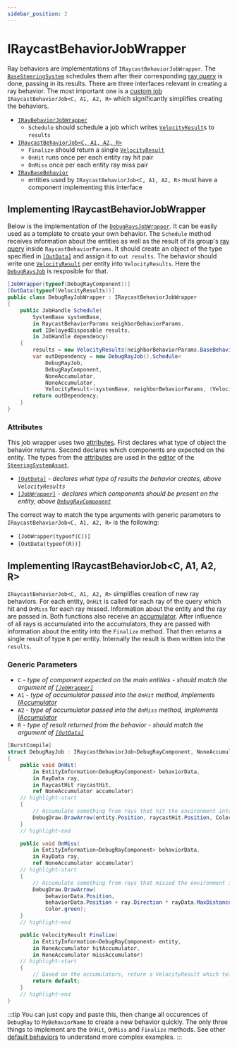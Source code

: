 ```yaml
---
sidebar_position: 2
---
```


# IRaycastBehaviorJobWrapper

Ray behaviors are implementations of `IRaycastBehaviorJobWrapper`. The [`BaseSteeringSystem`](/docs/documentation-core/base-system/BaseSteeringSystem) schedules them after their corresponding [ray query](/docs/documentation-core/queries/ray_queries/overview) is done, passing in its results. There are three interfaces relevant in creating a ray behavior. The most important one is a [custom job](https://docs.unity3d.com/Packages/com.unity.jobs@0.0/manual/custom_job_types.html) `IRaycastBehaviorJob<C, A1, A2, R>` which significantly simplifies creating the behaviors. 

- [`IRayBehaviorJobWrapper`](/docs/documentation-core/behaviors/ray-behaviors/ray-behaviors#implementing-iraycastbehaviorjobwrapper) 
    - `Schedule` should schedule a job which writes [`VelocityResult`](/docs/documentation-defaults/behaviors/VelocityResult)s to `results`
- [`IRaycastBehaviorJob<C, A1, A2, R>`](/docs/documentation-core/behaviors/ray-behaviors/ray-behaviors#implementing-iraycastbehaviorjobc-a1-a2-r) 
    - `Finalize` should return a single [`VelocityResult`](/docs/documentation-defaults/behaviors/VelocityResult)
    - `OnHit` runs once per each entity ray hit pair
    - `OnMiss` once per each entity ray miss pair
- [`IRayBaseBehavior`](/docs/documentation-core/components/IRayBaseBehavior) 
    - entities used by `IRaycastBehaviorJob<C, A1, A2, R>` must have a component implementing this interface

## Implementing IRaycastBehaviorJobWrapper

Below is the implementation of the [`DebugRaysJobWrapper`](/docs/documentation-defaults/behaviors/ray-behaviors/debug-rays). It can be easily used as a template to create your own behavior. The `Schedule` method receives information about the entities as well as the result of its group's [ray query](/docs/documentation-core/queries/ray_queries/overview) inside `RaycastBehaviorParams`. It should create an object of the type specified in [`[OutData]`](/docs/documentation-core/attributes#outdataattribute) and assign it to `out results`. The behavior should write one [`VelocityResult`](/docs/documentation-defaults/behaviors/VelocityResult) per entity into `VelocityResults`. Here the [`DebugRaysJob`](/docs/documentation-defaults/behaviors/ray-behaviors/debug-rays) is resposible for that.

```csharp title="DebugRayJobWrapper.cs"
[JobWrapper(typeof(DebugRayComponent))]
[OutData(typeof(VelocityResults))] 
public class DebugRayJobWrapper : IRaycastBehaviorJobWrapper
{
    public JobHandle Schedule(
        SystemBase systemBase,
        in RaycastBehaviorParams neighborBehaviorParams,
        out IDelayedDisposable results,
        in JobHandle dependency)
    {
        results = new VelocityResults(neighborBehaviorParams.BaseBehaviorParams.EntityCount);
        var outDependency = new DebugRayJob().Schedule<
            DebugRayJob, 
            DebugRayComponent, 
            NoneAccumulator, 
            NoneAccumulator, 
            VelocityResult>(systemBase, neighborBehaviorParams, (VelocityResults)results, 1, dependency);
        return outDependency;
    }
}
```

### Attributes

This job wrapper uses two [attributes](/docs/documentation-core/attributes). First declares what type of object the behavior returns. Second declares which components are expected on the entity. The types from the [attributes](/docs/documentation-core/attributes) are used in the [editor](/docs/documentation-core/editor) of the [`SteeringSystemAsset`](/docs/documentation-core/base-system/SteeringSystemAsset). 

- [`[OutData]`](/docs/documentation-core/attributes#outdataattribute) - *declares what type of results the behavior creates, above `VelocityResults`*
- [`[JobWrapper]`](/docs/documentation-core/attributes#jobwrapperattribute) - *declares which components should be present on the entity, above [`DebugRayComponent`](/docs/documentation-defaults/behaviors/ray-behaviors/debug-rays#debugrayscomponent)*

The correct way to match the type arguments with generic parameters to `IRaycastBehaviorJob<C, A1, A2, R>` is the following:

- `[JobWrapper(typeof(C))]`
- `[OutData(typeof(R))]`

## Implementing IRaycastBehaviorJob\<C, A1, A2, R\>

`IRaycastBehaviorJob<C, A1, A2, R>` simplifies creation of new ray behaviors. For each entity, `OnHit` is called for each ray of the query which hit and `OnMiss` for each ray missed. Information about the entity and the ray are passed in. Both functions also receive an [accumulator](/docs/documentation-core/behaviors/accumulators). After influence of all rays is accumulated into the accumulators, they are passed with information about the entity into the `Finalize` method. That then returns a single result of type `R` per entity. Internally the result is then written into the `results`. 

### Generic Parameters

- `C` - *type of component expected on the main entities - should match the argument of [`[JobWrapper]`](/docs/documentation-core/attributes#jobwrapperattribute)*
- `A1` - *type of accumulator passed into the `OnHit` method, implements [IAccumulator](/docs/documentation-core/behaviors/accumulators)*
- `A2` - *type of accumulator passed into the `OnMiss` method, implements [IAccumulator](/docs/documentation-core/behaviors/accumulators)*
- `R` - *type of result returned from the behavior - should match the argument of [`[OutData]`](/docs/documentation-core/attributes#outdataattribute)* 

```csharp title="DebugRayJobWrapper.cs"
[BurstCompile]
struct DebugRayJob : IRaycastBehaviorJob<DebugRayComponent, NoneAccumulator, NoneAccumulator, VelocityResult>
{
    public void OnHit(
        in EntityInformation<DebugRayComponent> behaviorData,
        in RayData ray,
        in RaycastHit raycastHit,
        ref NoneAccumulator accumulator)
    // highlight-start
    {
        // Accumulate something from rays that hit the environment into accumulator
        DebugDraw.DrawArrow(entity.Position, raycastHit.Position, Color.red);
    }
    // highlight-end

    public void OnMiss(
        in EntityInformation<DebugRayComponent> behaviorData, 
        in RayData ray, 
        ref NoneAccumulator accumulator)
    // highlight-start
    {
        // Accumulate something from rays that missed the environment into accumulator
        DebugDraw.DrawArrow(
            behaviorData.Position,
            behaviorData.Position + ray.Direction * rayData.MaxDistance, 
            Color.green);
    }
    // highlight-end

    public VelocityResult Finalize(
        in EntityInformation<DebugRayComponent> entity,
        in NoneAccumulator hitAccumulator,
        in NoneAccumulator missAccumulator)
    // highlight-start
    {
        // Based on the accumulators, return a VelocityResult which tells which way to go
        return default;
    }
    // highlight-end
}
```

:::tip
You can just copy and paste this, then change all occurences of `DebugRay` to `MyBehaviorName` to create a new behavior quickly. The only three things to implement are the `OnHit`, `OnMiss` and `Finalize` methods. See other [default behaviors](/docs/category/ray-behaviors-1) to understand more complex examples.
:::